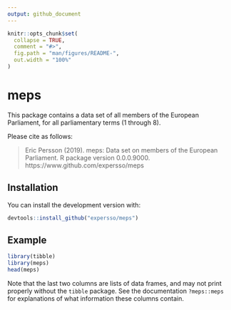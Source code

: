 ```yaml
---
output: github_document
---
```


```r
knitr::opts_chunk$set(
  collapse = TRUE,
  comment = "#>",
  fig.path = "man/figures/README-",
  out.width = "100%"
)
```

# meps

This package contains a data set of all members of the European Parliament, 
for all parliamentary terms (1 through 8).

Please cite as follows:

> Eric Persson (2019). meps: Data set on members of the European Parliament. 
> R package version 0.0.0.9000.
> https://www.github.com/expersso/meps

## Installation

You can install the development version with:

```r
devtools::install_github("expersso/meps")
```

## Example

```r
library(tibble)
library(meps)
head(meps)
```

Note that the last two columns are lists of data frames, and may not print 
properly without the `tibble` package. See the documentation `?meps::meps` for
explanations of what information these columns contain.
